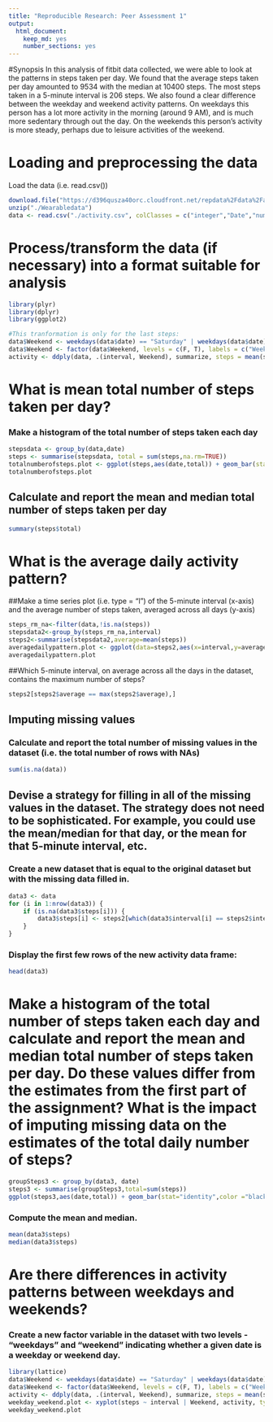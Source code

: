 ```yaml
---
title: "Reproducible Research: Peer Assessment 1"
output: 
  html_document:
    keep_md: yes
    number_sections: yes
---
```

#Synopsis
In this analysis of fitbit data collected, we were able to look at the patterns in steps taken per day. We found that the average steps taken per day amounted to 9534 with the median at 10400 steps. The most steps taken in a 5-minute interval is 206 steps. We also found a  clear difference between the weekday and weekend activity patterns. On weekdays this person has a lot more activity in the morning (around 9 AM), and is much more sedentary through out the day. On the weekends this person's activity is more steady, perhaps due to leisure activities of the weekend.

# Loading and preprocessing the data
 Load the data (i.e. read.csv())
``` r
download.file("https://d396qusza40orc.cloudfront.net/repdata%2Fdata%2Factivity.zip", destfile = "./Wearableactivity.zip")
unzip("./Wearabledata")
data <- read.csv("./activity.csv", colClasses = c("integer","Date","numeric"))
```
# Process/transform the data (if necessary) into a format suitable for analysis
```r
library(plyr)
library(dplyr)
library(ggplot2)

#This tranformation is only for the last steps: 
data$Weekend <- weekdays(data$date) == "Saturday" | weekdays(data$date) == "Sunday"
data$Weekend <- factor(data$Weekend, levels = c(F, T), labels = c("Weekday", "Weekend"))
activity <- ddply(data, .(interval, Weekend), summarize, steps = mean(steps, na.rm = T))
```
# What is mean total number of steps taken per day?
### Make a histogram of the total number of steps taken each day
``` r
stepsdata <- group_by(data,date)
steps <- summarise(stepsdata, total = sum(steps,na.rm=TRUE))
totalnumberofsteps.plot <- ggplot(steps,aes(date,total)) + geom_bar(stat = "identity",color = "white", width = 1, fill = "black") + labs(y="Steps", x="Date", title = "Total Number of Steps Taken Each Day")
totalnumberofsteps.plot
```
## Calculate and report the mean and median total number of steps taken per day
``` r
summary(steps$total)
```

# What is the average daily activity pattern?
##Make a time series plot (i.e. type = "l") of the 5-minute interval (x-axis) and the average number of steps taken, averaged across all days (y-axis)
``` r
steps_rm_na<-filter(data,!is.na(steps))
stepsdata2<-group_by(steps_rm_na,interval)
steps2<-summarise(stepsdata2,average=mean(steps))
averagedailypattern.plot <- ggplot(data=steps2,aes(x=interval,y=average))+geom_line()+ labs(x ="Interval", y="Mean number of steps", title = "Average Steps By Interval")
averagedailypattern.plot
```
##Which 5-minute interval, on average across all the days in the dataset, contains the maximum number of steps?
``` r
steps2[steps2$average == max(steps2$average),]
```

## Imputing missing values
### Calculate and report the total number of missing values in the dataset (i.e. the total number of rows with NAs)
```r
sum(is.na(data))
```
## Devise a strategy for filling in all of the missing values in the dataset. The strategy does not need to be sophisticated. For example, you could use the mean/median for that day, or the mean for that 5-minute interval, etc.
### Create a new dataset that is equal to the original dataset but with the missing data filled in.
``` r
data3 <- data 
for (i in 1:nrow(data3)) {
    if (is.na(data3$steps[i])) {
        data3$steps[i] <- steps2[which(data3$interval[i] == steps2$interval), ]$average
    }
}
```
### Display the first few rows of the new activity data frame:
``` r
head(data3)
```
# Make a histogram of the total number of steps taken each day and calculate and report the mean and median total number of steps taken per day. Do these values differ from the estimates from the first part of the assignment? What is the impact of imputing missing data on the estimates of the total daily number of steps?
```r
groupSteps3 <- group_by(data3, date)
steps3 <- summarise(groupSteps3,total=sum(steps))
ggplot(steps3,aes(date,total)) + geom_bar(stat="identity",color ="black",fill="black", width = 0.7)+ labs(title = "Histogram of Total Number of Steps Taken Each Day (no missing data)", x = "Date", y = "Total number of steps")
```
### Compute the mean and median.
``` r
mean(data3$steps)
median(data3$steps)
```

# Are there differences in activity patterns between weekdays and weekends?
### Create a new factor variable in the dataset with two levels - “weekdays” and “weekend” indicating whether a given date is a weekday or weekend day.
``` r
library(lattice)
data$Weekend <- weekdays(data$date) == "Saturday" | weekdays(data$date) == "Sunday"
data$Weekend <- factor(data$Weekend, levels = c(F, T), labels = c("Weekday", "Weekend"))
activity <- ddply(data, .(interval, Weekend), summarize, steps = mean(steps, na.rm = T))
weekday_weekend.plot <- xyplot(steps ~ interval | Weekend, activity, type = "l", layout = c(1, 2), ylab = "Number of Steps", xlab = "Interval", main = "Time Series for Weekend and Weekday Activity Patterns")
weekday_weekend.plot
```